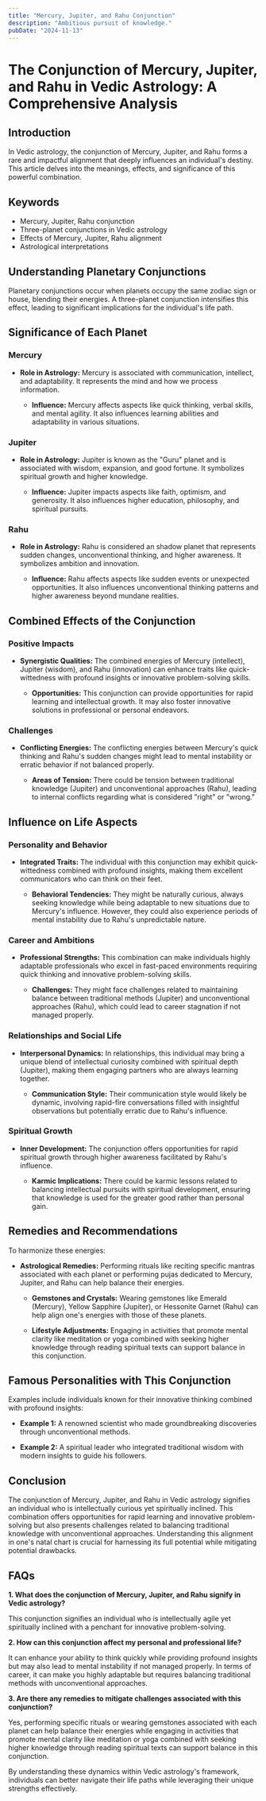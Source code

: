 ```yaml
---
title: "Mercury, Jupiter, and Rahu Conjunction"
description: "Ambitious pursuit of knowledge."
pubDate: "2024-11-13"
---
```


# The Conjunction of Mercury, Jupiter, and Rahu in Vedic Astrology: A Comprehensive Analysis

## Introduction

In Vedic astrology, the conjunction of Mercury, Jupiter, and Rahu forms a rare and impactful alignment that deeply influences an individual's destiny. This article delves into the meanings, effects, and significance of this powerful combination.

## Keywords

- Mercury, Jupiter, Rahu conjunction
- Three-planet conjunctions in Vedic astrology
- Effects of Mercury, Jupiter, Rahu alignment
- Astrological interpretations

## Understanding Planetary Conjunctions

Planetary conjunctions occur when planets occupy the same zodiac sign or house, blending their energies. A three-planet conjunction intensifies this effect, leading to significant implications for the individual's life path.

## Significance of Each Planet

### Mercury

- **Role in Astrology:** Mercury is associated with communication, intellect, and adaptability. It represents the mind and how we process information.
  
  - **Influence:** Mercury affects aspects like quick thinking, verbal skills, and mental agility. It also influences learning abilities and adaptability in various situations.

### Jupiter

- **Role in Astrology:** Jupiter is known as the "Guru" planet and is associated with wisdom, expansion, and good fortune. It symbolizes spiritual growth and higher knowledge.
  
  - **Influence:** Jupiter impacts aspects like faith, optimism, and generosity. It also influences higher education, philosophy, and spiritual pursuits.

### Rahu

- **Role in Astrology:** Rahu is considered an shadow planet that represents sudden changes, unconventional thinking, and higher awareness. It symbolizes ambition and innovation.
  
  - **Influence:** Rahu affects aspects like sudden events or unexpected opportunities. It also influences unconventional thinking patterns and higher awareness beyond mundane realities.

## Combined Effects of the Conjunction

### Positive Impacts

- **Synergistic Qualities:** The combined energies of Mercury (intellect), Jupiter (wisdom), and Rahu (innovation) can enhance traits like quick-wittedness with profound insights or innovative problem-solving skills.
  
  - **Opportunities:** This conjunction can provide opportunities for rapid learning and intellectual growth. It may also foster innovative solutions in professional or personal endeavors.

### Challenges

- **Conflicting Energies:** The conflicting energies between Mercury's quick thinking and Rahu's sudden changes might lead to mental instability or erratic behavior if not balanced properly.
  
  - **Areas of Tension:** There could be tension between traditional knowledge (Jupiter) and unconventional approaches (Rahu), leading to internal conflicts regarding what is considered "right" or "wrong."

## Influence on Life Aspects

### Personality and Behavior

- **Integrated Traits:** The individual with this conjunction may exhibit quick-wittedness combined with profound insights, making them excellent communicators who can think on their feet.
  
  - **Behavioral Tendencies:** They might be naturally curious, always seeking knowledge while being adaptable to new situations due to Mercury's influence. However, they could also experience periods of mental instability due to Rahu's unpredictable nature.

### Career and Ambitions

- **Professional Strengths:** This combination can make individuals highly adaptable professionals who excel in fast-paced environments requiring quick thinking and innovative problem-solving skills.
  
  - **Challenges:** They might face challenges related to maintaining balance between traditional methods (Jupiter) and unconventional approaches (Rahu), which could lead to career stagnation if not managed properly.

### Relationships and Social Life

- **Interpersonal Dynamics:** In relationships, this individual may bring a unique blend of intellectual curiosity combined with spiritual depth (Jupiter), making them engaging partners who are always learning together.
  
  - **Communication Style:** Their communication style would likely be dynamic, involving rapid-fire conversations filled with insightful observations but potentially erratic due to Rahu's influence.

### Spiritual Growth

- **Inner Development:** The conjunction offers opportunities for rapid spiritual growth through higher awareness facilitated by Rahu's influence.
  
  - **Karmic Implications:** There could be karmic lessons related to balancing intellectual pursuits with spiritual development, ensuring that knowledge is used for the greater good rather than personal gain.

## Remedies and Recommendations

To harmonize these energies:

- **Astrological Remedies:** Performing rituals like reciting specific mantras associated with each planet or performing pujas dedicated to Mercury, Jupiter, and Rahu can help balance their energies.
  
  - **Gemstones and Crystals:** Wearing gemstones like Emerald (Mercury), Yellow Sapphire (Jupiter), or Hessonite Garnet (Rahu) can help align one's energies with those of these planets.
  
  - **Lifestyle Adjustments:** Engaging in activities that promote mental clarity like meditation or yoga combined with seeking higher knowledge through reading spiritual texts can support balance in this conjunction.

## Famous Personalities with This Conjunction

Examples include individuals known for their innovative thinking combined with profound insights:

- **Example 1:** A renowned scientist who made groundbreaking discoveries through unconventional methods.
  
- **Example 2:** A spiritual leader who integrated traditional wisdom with modern insights to guide his followers.

## Conclusion

The conjunction of Mercury, Jupiter, and Rahu in Vedic astrology signifies an individual who is intellectually curious yet spiritually inclined. This combination offers opportunities for rapid learning and innovative problem-solving but also presents challenges related to balancing traditional knowledge with unconventional approaches. Understanding this alignment in one's natal chart is crucial for harnessing its full potential while mitigating potential drawbacks.

## FAQs

**1. What does the conjunction of Mercury, Jupiter, and Rahu signify in Vedic astrology?**

This conjunction signifies an individual who is intellectually agile yet spiritually inclined with a penchant for innovative problem-solving.

**2. How can this conjunction affect my personal and professional life?**

It can enhance your ability to think quickly while providing profound insights but may also lead to mental instability if not managed properly. In terms of career, it can make you highly adaptable but requires balancing traditional methods with unconventional approaches.

**3. Are there any remedies to mitigate challenges associated with this conjunction?**

Yes, performing specific rituals or wearing gemstones associated with each planet can help balance their energies while engaging in activities that promote mental clarity like meditation or yoga combined with seeking higher knowledge through reading spiritual texts can support balance in this conjunction.

By understanding these dynamics within Vedic astrology's framework, individuals can better navigate their life paths while leveraging their unique strengths effectively.
